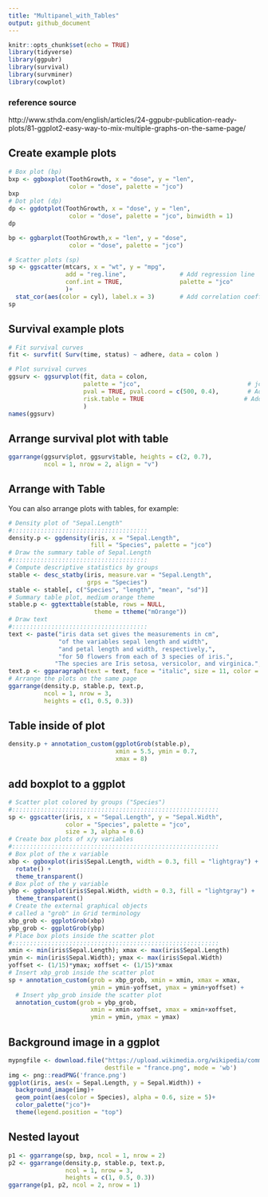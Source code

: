 ---
title: "Multipanel_with_Tables"
output: github_document
---

```{r setup, include=FALSE}
knitr::opts_chunk$set(echo = TRUE)
library(tidyverse)
library(ggpubr)
library(survival)
library(survminer)
library(cowplot)
```

### reference source
http://www.sthda.com/english/articles/24-ggpubr-publication-ready-plots/81-ggplot2-easy-way-to-mix-multiple-graphs-on-the-same-page/  


## Create example plots

```{r}
# Box plot (bp)
bxp <- ggboxplot(ToothGrowth, x = "dose", y = "len",
                 color = "dose", palette = "jco")
bxp
# Dot plot (dp)
dp <- ggdotplot(ToothGrowth, x = "dose", y = "len",
                 color = "dose", palette = "jco", binwidth = 1)
dp

bp <- ggbarplot(ToothGrowth,x = "len", y = "dose",
                 color = "dose", palette = "jco")

# Scatter plots (sp)
sp <- ggscatter(mtcars, x = "wt", y = "mpg",
                add = "reg.line",               # Add regression line
                conf.int = TRUE,                palette = "jco"
                )+
  stat_cor(aes(color = cyl), label.x = 3)       # Add correlation coefficient
sp
```

## Survival example plots

```{r}
# Fit survival curves
fit <- survfit( Surv(time, status) ~ adhere, data = colon )

# Plot survival curves
ggsurv <- ggsurvplot(fit, data = colon, 
                     palette = "jco",                              # jco palette
                     pval = TRUE, pval.coord = c(500, 0.4),        # Add p-value
                     risk.table = TRUE                            # Add risk table
                     )
names(ggsurv)
```


## Arrange survival plot with table


```{r cars}
ggarrange(ggsurv$plot, ggsurv$table, heights = c(2, 0.7),
          ncol = 1, nrow = 2, align = "v")
```

## Arrange with Table

You can also arrange plots with tables, for example:

```{r pressure, echo=FALSE}
# Density plot of "Sepal.Length"
#::::::::::::::::::::::::::::::::::::::
density.p <- ggdensity(iris, x = "Sepal.Length", 
                       fill = "Species", palette = "jco")
# Draw the summary table of Sepal.Length
#::::::::::::::::::::::::::::::::::::::
# Compute descriptive statistics by groups
stable <- desc_statby(iris, measure.var = "Sepal.Length",
                      grps = "Species")
stable <- stable[, c("Species", "length", "mean", "sd")]
# Summary table plot, medium orange theme
stable.p <- ggtexttable(stable, rows = NULL, 
                        theme = ttheme("mOrange"))
# Draw text
#::::::::::::::::::::::::::::::::::::::
text <- paste("iris data set gives the measurements in cm",
              "of the variables sepal length and width",
              "and petal length and width, respectively,",
              "for 50 flowers from each of 3 species of iris.",
             "The species are Iris setosa, versicolor, and virginica.", sep = " ")
text.p <- ggparagraph(text = text, face = "italic", size = 11, color = "black")
# Arrange the plots on the same page
ggarrange(density.p, stable.p, text.p, 
          ncol = 1, nrow = 3,
          heights = c(1, 0.5, 0.3))
```

## Table inside of plot
```{r}
density.p + annotation_custom(ggplotGrob(stable.p),
                              xmin = 5.5, ymin = 0.7,
                              xmax = 8)
```


## add boxplot to a ggplot
```{r}
# Scatter plot colored by groups ("Species")
#::::::::::::::::::::::::::::::::::::::::::::::::::::::::::
sp <- ggscatter(iris, x = "Sepal.Length", y = "Sepal.Width",
                color = "Species", palette = "jco",
                size = 3, alpha = 0.6)
# Create box plots of x/y variables
#::::::::::::::::::::::::::::::::::::::::::::::::::::::::::
# Box plot of the x variable
xbp <- ggboxplot(iris$Sepal.Length, width = 0.3, fill = "lightgray") +
  rotate() +
  theme_transparent()
# Box plot of the y variable
ybp <- ggboxplot(iris$Sepal.Width, width = 0.3, fill = "lightgray") +
  theme_transparent()
# Create the external graphical objects
# called a "grob" in Grid terminology
xbp_grob <- ggplotGrob(xbp)
ybp_grob <- ggplotGrob(ybp)
# Place box plots inside the scatter plot
#::::::::::::::::::::::::::::::::::::::::::::::::::::::::::
xmin <- min(iris$Sepal.Length); xmax <- max(iris$Sepal.Length)
ymin <- min(iris$Sepal.Width); ymax <- max(iris$Sepal.Width)
yoffset <- (1/15)*ymax; xoffset <- (1/15)*xmax
# Insert xbp_grob inside the scatter plot
sp + annotation_custom(grob = xbp_grob, xmin = xmin, xmax = xmax, 
                       ymin = ymin-yoffset, ymax = ymin+yoffset) +
  # Insert ybp_grob inside the scatter plot
  annotation_custom(grob = ybp_grob,
                       xmin = xmin-xoffset, xmax = xmin+xoffset, 
                       ymin = ymin, ymax = ymax)
```

## Background image in a ggplot
```{r}
mypngfile <- download.file("https://upload.wikimedia.org/wikipedia/commons/thumb/e/e4/France_Flag_Map.svg/612px-France_Flag_Map.svg.png", 
                           destfile = "france.png", mode = 'wb') 
img <- png::readPNG('france.png') 
ggplot(iris, aes(x = Sepal.Length, y = Sepal.Width)) +
  background_image(img)+
  geom_point(aes(color = Species), alpha = 0.6, size = 5)+
  color_palette("jco")+
  theme(legend.position = "top")
```

## Nested layout
```{r}
p1 <- ggarrange(sp, bxp, ncol = 1, nrow = 2)
p2 <- ggarrange(density.p, stable.p, text.p, 
                ncol = 1, nrow = 3,
                heights = c(1, 0.5, 0.3))
ggarrange(p1, p2, ncol = 2, nrow = 1)
```

